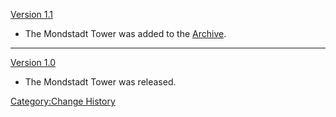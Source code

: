 [[Version 1.1]]
* The Mondstadt Tower was added to the [[Archive]].
----
[[Version 1.0]]
* The Mondstadt Tower was released.
<noinclude>[[Category:Change History]]</noinclude>